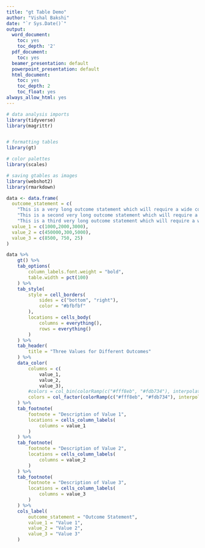 ```yaml
---
title: "gt Table Demo"
author: "Vishal Bakshi"
date: "`r Sys.Date()`"
output:
  word_document:
    toc: yes
    toc_depth: '2'
  pdf_document:
    toc: yes
  beamer_presentation: default
  powerpoint_presentation: default
  html_document:
    toc: yes
    toc_depth: 2
    toc_float: yes
always_allow_html: yes
---
```


```r

# data analysis imports
library(tidyverse)
library(magrittr)


# formatting tables
library(gt)

# color palettes
library(scales)

# saving gtables as images
library(webshot2)
library(rmarkdown)
```

```r
data <- data.frame(
  outcome_statement = c(
    "This is a very long outcome statement which will require a wide column if it remains in one line",
    "This is a second very long outcome statement which will require a wide column if it remains in one line",
    "This is a third very long outcome statement which will require a wide column if it remains in one line"),
  value_1 = c(1000,2000,3000),
  value_2 = c(450000,300,5000),
  value_3 = c(8500, 750, 25)
)

data %>%
    gt() %>% 
    tab_options(
        column_labels.font.weight = "bold",
        table.width = pct(100)
    ) %>%
    tab_style(
        style = cell_borders(
            sides = c("bottom", "right"),
            color = "#bfbfbf"
        ),
        locations = cells_body(
            columns = everything(),
            rows = everything()
        )
    ) %>%
    tab_header(
        title = "Three Values for Different Outcomes"
    ) %>%
    data_color(
        columns = c(
            value_1, 
            value_2,
            value_3),
        #colors = col_bin(colorRamp(c("#fff8eb", "#fdb734"), interpolate="spline"), domain = c(0,5005), bins = 6)
        colors = col_factor(colorRamp(c("#fff8eb", "#fdb734"), interpolate="spline"), domain = NULL)
    ) %>% 
    tab_footnote(
        footnote = "Description of Value 1",
        locations = cells_column_labels(
            columns = value_1
        )
    ) %>%
    tab_footnote(
        footnote = "Description of Value 2",
        locations = cells_column_labels(
            columns = value_2
        )
    ) %>%
    tab_footnote(
        footnote = "Description of Value 3",
        locations = cells_column_labels(
            columns = value_3
        )
    ) %>%
    cols_label(
        outcome_statement = "Outcome Statement",
        value_1 = "Value 1",
        value_2 = "Value 2",
        value_3 = "Value 3"
    )

```
